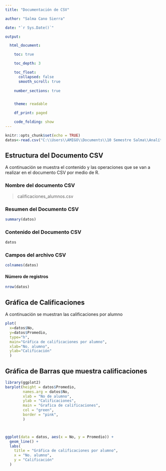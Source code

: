 ---
title: "Documentación de CSV"

author: "Salma Cano Sierra"

date: "`r Sys.Date()`"

output:

  html_document:

    toc: true

    toc_depth: 3

    toc_float: 
      collapsed: false
      smooth_scroll: true
      
    number_sections: true


    theme: readable

    df_print: paged

    code_folding: show
---

```{r setup, include=FALSE}
knitr::opts_chunk$set(echo = TRUE)
datos<-read.csv("C:\\Users\\AMIGO\\Documents\\10 Semestre Salma\\Analítica de Datos\\Lenguaje R\\calificaciones_alumnos.csv")
```

## Estructura del Documento CSV {.tabset .tabset-fade .tabset-pills}

A continuación se muestra el contenido y las operaciones que se van a realizar en el documento CSV por medio de R.


### Nombre del documento CSV
>calificaciones_alumnos.csv


### Resumen del Documento CSV

```{r echo=FALSE}
summary(datos)
```

### Contenido del Documento CSV
```{r echo=FALSE}
datos
```

### Campos del archivo CSV
```{r echo=FALSE}
colnames(datos)
```

#### Número de registros 
```{r echo=FALSE}
nrow(datos)
```

## Gráfica de Calificaciones
A continuación se muestran las calificaciones por alumno

```{r echo=FALSE}
plot(
  x=datos$No, 
  y=datos$Promedio,
  type="h",
  main="Gráfica de calificaciones por alumno",
  xlab="No. alumno",
  ylab="Calificación"
  )
```

## Gráfica de Barras que muestra calificaciones
```{r echo=FALSE}
library(ggplot2)
barplot(height = datos$Promedio,
        names.arg = datos$No,
        xlab = "No de alumno",
        ylab = "Calificaciones",
        main = "Grafica de calificaciones",
        col = "green",
        border = "pink",
        )



ggplot(data = datos, aes(x = No, y = Promedio)) +
  geom_line() +
  labs(
    title = "Gráfica de calificaciones por alumno",
    x = "No. alumno",
    y = "Calificación"
  )


  
```











